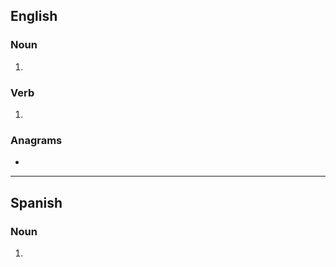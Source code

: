 ==English==

===Noun===
{{head|en|noun form}}

# {{plural of|en|wone}}

===Verb===
{{head|en|verb form}}

# {{en-third-person singular of|wone}}

===Anagrams===
* {{anagrams|en|a=enosw|Owens|Snowe|owsen|sowen|swone}}

----

==Spanish==

===Noun===
{{head|es|noun form|g=m-p}}

# {{plural of|es|won}}